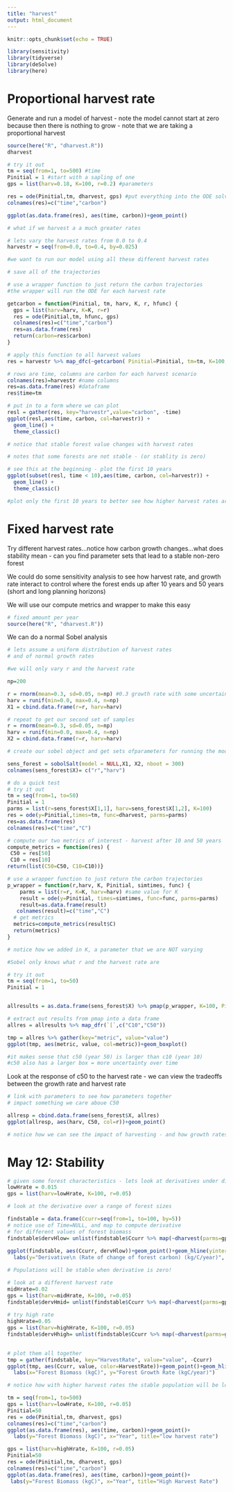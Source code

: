 ```yaml
---
title: "harvest"
output: html_document
---
```


```r
knitr::opts_chunk$set(echo = TRUE)

library(sensitivity)
library(tidyverse)
library(deSolve)
library(here)
```

# Proportional harvest rate 

Generate and run a model of harvest
- note the model cannot start at zero because then there is nothing to grow 
- note that we are taking a proportional harvest 
```r
source(here("R", "dharvest.R"))
dharvest
```


```r
# try it out
tm = seq(from=1, to=500) #time 
Pinitial = 1 #start with a sapling of one 
gps = list(harv=0.18, K=100, r=0.2) #parameters 

res = ode(Pinitial,tm, dharvest, gps) #put everything into the ODE solver 
colnames(res)=c("time","carbon")

ggplot(as.data.frame(res), aes(time, carbon))+geom_point()
```


```r
# what if we harvest a a much greater rates

# lets vary the harvest rates from 0.0 to 0.4
harvestr = seq(from=0.0, to=0.4, by=0.025)

#we want to run our model using all these different harvest rates 

# save all of the trajectories
```


```r
# use a wrapper function to just return the carbon trajectories
#the wrapper will run the ODE for each harvest rate 

getcarbon = function(Pinitial, tm, harv, K, r, hfunc) {
  gps = list(harv=harv, K=K, r=r)
  res = ode(Pinitial,tm, hfunc, gps)
  colnames(res)=c("time","carbon")
  res=as.data.frame(res)
  return(carbon=res$carbon)
}

# apply this function to all harvest values
res = harvestr %>% map_dfc(~getcarbon( Pinitial=Pinitial, tm=tm, K=100, r=0.2, hfun=dharvest, harv=.x))
```


```r
# rows are time, columns are carbon for each harvest scenario
colnames(res)=harvestr #name columns 
res=as.data.frame(res) #dataframe 
res$time=tm
```


```r
# put in to a form where we can plot
resl = gather(res, key="harvestr",value="carbon", -time)
ggplot(resl,aes(time, carbon, col=harvestr)) + 
  geom_line() + 
  theme_classic()
```


```r
# notice that stable forest value changes with harvest rates

# notes that some forests are not stable - (or stablity is zero)

# see this at the beginning - plot the first 10 years
ggplot(subset(resl, time < 10),aes(time, carbon, col=harvestr)) + 
  geom_line() + 
  theme_classic()

#plot only the first 10 years to better see how higher harvest rates are too high and keep the forest at 0 

```

# Fixed harvest rate 

Try different harvest rates...notice how carbon growth changes...what does stability mean - can you find parameter sets that lead to a stable non-zero forest

We could do some sensitivity analysis to see how harvest rate, and growth rate interact to control where the forest ends up after 10 years and 50 years (short and long planning horizons)

We will use our compute metrics and wrapper to make this easy

```r
# fixed amount per year
source(here("R", "dharvest.R"))
```

We can do a normal Sobel analysis 
```r
# lets assume a uniform distribution of harvest rates
# and of normal growth rates

#we will only vary r and the harvest rate 

np=200

r = rnorm(mean=0.3, sd=0.05, n=np) #0.3 growth rate with some uncertainty around it 
harv = runif(min=0.0, max=0.4, n=np)
X1 = cbind.data.frame(r=r, harv=harv)
```


```r
# repeat to get our second set of samples
r = rnorm(mean=0.3, sd=0.05, n=np)
harv = runif(min=0.0, max=0.4, n=np)
X2 = cbind.data.frame(r=r, harv=harv)
```


```r
# create our sobel object and get sets ofparameters for running the model

sens_forest = sobolSalt(model = NULL,X1, X2, nboot = 300)
colnames(sens_forest$X)= c("r","harv")
```

```r
# do a quick test
# try it out
tm = seq(from=1, to=50)
Pinitial = 1
parms = list(r=sens_forest$X[1,1], harv=sens_forest$X[1,2], K=100)
res = ode(y=Pinitial,times=tm, func=dharvest, parms=parms)
res=as.data.frame(res)
colnames(res)=c("time","C")

# compute our two metrics of interest - harvest after 10 and 50 years
compute_metrics = function(res) {
 C50 = res[50]
 C10 = res[10]
return(list(C50=C50, C10=C10))}
```


```r
# use a wrapper function to just return the carbon trajectories
p_wrapper = function(r,harv, K, Pinitial, simtimes, func) {
    parms = list(r=r, K=K, harv=harv) #same value for K 
    result = ode(y=Pinitial, times=simtimes, func=func, parms=parms) 
    result=as.data.frame(result)
   colnames(result)=c("time","C")
  # get metrics
  metrics=compute_metrics(result$C)
  return(metrics)
}

# notice how we added in K, a parameter that we are NOT varying

#Sobel only knows what r and the harvest rate are 
```


```r
# try it out
tm = seq(from=1, to=50)
Pinitial = 1


allresults = as.data.frame(sens_forest$X) %>% pmap(p_wrapper, K=100, Pinitial=Pinitial, simtimes=tm, func=dharvest)

# extract out results from pmap into a data frame
allres = allresults %>% map_dfr(`[`,c("C10","C50"))

tmp = allres %>% gather(key="metric", value="value")
ggplot(tmp, aes(metric, value, col=metric))+geom_boxplot()

#it makes sense that c50 (year 50) is larger than c10 (year 10)
#c50 also has a larger box = more uncertainty over time 
```

Look at the response of c50 to the harvest rate 
- we can view the tradeoffs between the growth rate and harvest rate 
```r
# link with parameters to see how parameters together
# impact something we care aboue C50

allresp = cbind.data.frame(sens_forest$X, allres)
ggplot(allresp, aes(harv, C50, col=r))+geom_point()

# notice how we can see the impact of harvesting - and how growth rates reduce the sustainable harvest
```

# May 12: Stability 

```r
# given some forest characteristics - lets look at derivatives under different harvest rates
lowHrate = 0.015
gps = list(harv=lowHrate, K=100, r=0.05)

# look at the derivative over a range of forest sizes

findstable = data.frame(Ccurr=seq(from=1, to=100, by=5))
# notice use of Time=NULL, and map to compute derivative
# for different values of forest biomass
findstable$dervHlow= unlist(findstable$Ccurr %>% map(~dharvest(parms=gps, Time=NULL, P=.x) ))
                                                  
ggplot(findstable, aes(Ccurr, dervHlow))+geom_point()+geom_hline(yintercept = 0, col="red")+
  labs(y="Derivative\n (Rate of change of forest carbon) (kg/C/year)", x="Current Forest Carbon Stock (kgC)")

```

```r
# Populations will be stable when derivative is zero!

# look at a different harvest rate
midHrate=0.02
gps = list(harv=midHrate, K=100, r=0.05)
findstable$dervHmid= unlist(findstable$Ccurr %>% map(~dharvest(parms=gps, Time=NULL, P=.x) ))
 
# try high rate
highHrate=0.05
gps = list(harv=highHrate, K=100, r=0.05)
findstable$dervHhigh= unlist(findstable$Ccurr %>% map(~dharvest(parms=gps, Time=NULL, P=.x) ))
 

# plot them all together
tmp = gather(findstable, key="HarvestRate", value="value", -Ccurr)
ggplot(tmp, aes(Ccurr, value, color=HarvestRate))+geom_point()+geom_hline(yintercept = 0, col="black")+
  labs(x="Forest Biomass (kgC)", y="Forest Growth Rate (kgC/year)")

# notice how with higher harvest rates the stable population will be lower
```


```r
tm = seq(from=1, to=500)
gps = list(harv=lowHrate, K=100, r=0.05)
Pinitial=50
res = ode(Pinitial,tm, dharvest, gps)
colnames(res)=c("time","carbon")
ggplot(as.data.frame(res), aes(time, carbon))+geom_point()+
  labs(y="Forest Biomass (kgC)", x="Year", title="low harvest rate")

```

```r
gps = list(harv=highHrate, K=100, r=0.05)
Pinitial=50
res = ode(Pinitial,tm, dharvest, gps)
colnames(res)=c("time","carbon")
ggplot(as.data.frame(res), aes(time, carbon))+geom_point()+
 labs(y="Forest Biomass (kgC)", x="Year", title="High Harvest Rate")
```

